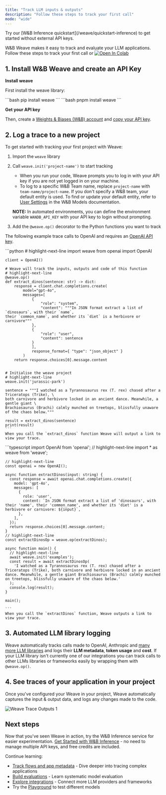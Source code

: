 ```yaml
---
title: "Track LLM inputs & outputs"
description: "Follow these steps to track your first call"
mode: "wide"
---
```


<Tip>
Try our [W&B Inference quickstart](/weave/quickstart-inference) to get started without external API keys.
</Tip>

W&B Weave makes it easy to track and evaluate your LLM applications. Follow these steps to track your first call or <a className="vertical-align-colab-button" target="_blank" href="http://wandb.me/weave_colab"><img src="https://colab.research.google.com/assets/colab-badge.svg" alt="Open In Colab"/></a>

## 1. Install W&B Weave and create an API Key

**Install weave**

First install the weave library:

<Tabs>
  <Tab title="Python">
    ```bash
    pip install weave
    ```
  </Tab>
  <Tab title="TypeScript">
    ```bash
    pnpm install weave
    ```
  </Tab>
</Tabs>

**Get your API key**

Then, create a [Weights & Biases (W&B) account](https://wandb.ai) and [copy your API key](https://wandb.ai/authorize).

## 2. Log a trace to a new project

To get started with tracking your first project with Weave:

1. Import the `weave` library
2. Call `weave.init('project-name')` to start tracking
    - When you run your code, Weave prompts you to log in with your API key if you are not yet logged in on your machine.
    - To log to a specific W&B Team name, replace `project-name` with `team-name/project-name`. If you don't specify a W&B team, your default entity is used. To find or update your default entity, refer to [User Settings](https://docs.wandb.ai/platform/app/settings-page/user-settings/#default-team) in the W&B Models documentation.
    
    **NOTE:** In automated environments, you can define the environment variable `WANDB_API_KEY` with your API key to login without prompting.
3. Add the `@weave.op()` decorator to the Python functions you want to track

The following example trace calls to OpenAI and requires an [OpenAI API key](https://platform.openai.com/docs/quickstart/step-2-setup-your-api-key).

<Tabs>
  <Tab title="Python">
    ```python
    # highlight-next-line
    import weave
    from openai import OpenAI

    client = OpenAI()

    # Weave will track the inputs, outputs and code of this function
    # highlight-next-line
    @weave.op()
    def extract_dinos(sentence: str) -> dict:
        response = client.chat.completions.create(
            model="gpt-4o",
            messages=[
                {
                    "role": "system",
                    "content": """In JSON format extract a list of `dinosaurs`, with their `name`,
    their `common_name`, and whether its `diet` is a herbivore or carnivore"""
                },
                {
                    "role": "user",
                    "content": sentence
                }
                ],
                response_format={ "type": "json_object" }
            )
        return response.choices[0].message.content


    # Initialise the weave project
    # highlight-next-line
    weave.init('jurassic-park')

    sentence = """I watched as a Tyrannosaurus rex (T. rex) chased after a Triceratops (Trike), \
    both carnivore and herbivore locked in an ancient dance. Meanwhile, a gentle giant \
    Brachiosaurus (Brachi) calmly munched on treetops, blissfully unaware of the chaos below."""

    result = extract_dinos(sentence)
    print(result)
    ```
    When you call the `extract_dinos` function Weave will output a link to view your trace.
  </Tab>
  <Tab title="TypeScript">
    ```typescript
    import OpenAI from 'openai';
    // highlight-next-line
    import * as weave from 'weave';
    
    // highlight-next-line
    const openai = new OpenAI();
  
    async function extractDinos(input: string) {
      const response = await openai.chat.completions.create({
        model: 'gpt-4o',
        messages: [
          {
            role: 'user',
            content: `In JSON format extract a list of 'dinosaurs', with their 'name', their 'common_name', and whether its 'diet' is a herbivore or carnivore: ${input}`,
          },
        ],
      });
      return response.choices[0].message.content;
    }
    // highlight-next-line
    const extractDinosOp = weave.op(extractDinos);

    async function main() {
      // highlight-next-line
      await weave.init('examples');
      const result = await extractDinosOp(
        'I watched as a Tyrannosaurus rex (T. rex) chased after a Triceratops (Trike), both carnivore and herbivore locked in an ancient dance. Meanwhile, a gentle giant Brachiosaurus (Brachi) calmly munched on treetops, blissfully unaware of the chaos below.'
      );
      console.log(result);
    }

    main();

    ```
    When you call the `extractDinos` function, Weave outputs a link to view your trace.
  </Tab>
</Tabs>

## 3. Automated LLM library logging

Weave automatically tracks calls made to OpenAI, Anthropic and [many more LLM libraries](/weave/guides/integrations) and logs their **LLM metadata**, **token usage** and **cost**. If your LLM library isn't currently one of our integrations you can track calls to other LLMs libraries or frameworks easily by wrapping them with `@weave.op()`.

## 4. See traces of your application in your project

Once you've configured your Weave in your project, Weave automatically captures the input & output data, and logs any changes made to the code.

![Weave Trace Outputs 1](/images/tutorial_trace_1.png)

## Next steps

Now that you've seen Weave in action, try the W&B Inference service for easier experimentation. [Get Started with W&B Inference](/weave/quickstart-inference) - no need to manage multiple API keys, and free credits are included.

Continue learning:
- [Track flows and app metadata](/weave/tutorial-tracing_2) - Dive deeper into tracing complex applications
- [Build evaluations](/weave/tutorial-eval) - Learn systematic model evaluation  
- [Explore integrations](/weave/guides/integrations/) - Connect more LLM providers and frameworks
- Try the [Playground](/weave/guides/tools/playground) to test different models 

